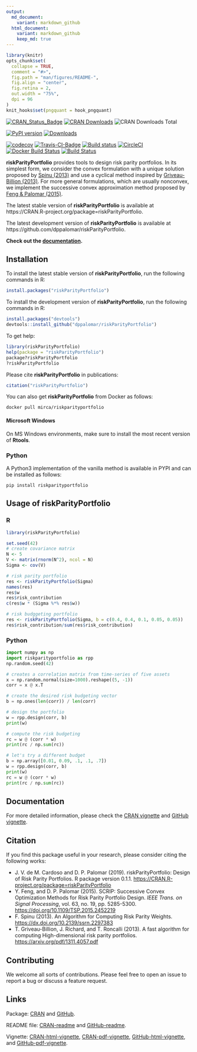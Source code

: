 ```yaml
---
output:
  md_document:
    variant: markdown_github
  html_document:
    variant: markdown_github
    keep_md: true
---
```


<!-- README.md is generated from README.Rmd. Please edit that file -->

```r
library(knitr)
opts_chunk$set(
  collapse = TRUE,
  comment = "#>",
  fig.path = "man/figures/README-",
  fig.align = "center",
  fig.retina = 2,
  out.width = "75%",
  dpi = 96
)
knit_hooks$set(pngquant = hook_pngquant)
```

[![CRAN_Status_Badge](https://www.r-pkg.org/badges/version/riskParityPortfolio)](https://cran.r-project.org/package=riskParityPortfolio)
[![CRAN Downloads](https://cranlogs.r-pkg.org/badges/riskParityPortfolio)](https://cran.r-project.org/package=riskParityPortfolio)
![CRAN Downloads Total](https://cranlogs.r-pkg.org/badges/grand-total/riskParityPortfolio?color=brightgreen)

[![PyPI version](https://badge.fury.io/py/riskparityportfolio.svg)](https://badge.fury.io/py/riskparityportfolio)
[![Downloads](https://pepy.tech/badge/riskparityportfolio)](https://pepy.tech/project/riskparityportfolio)

[![codecov](https://codecov.io/gh/mirca/riskParityPortfolio/branch/master/graph/badge.svg)](https://codecov.io/gh/mirca/riskParityPortfolio)
[![Travis-CI-Badge](https://travis-ci.org/mirca/riskParityPortfolio.svg?branch=master)](https://travis-ci.org/mirca/riskParityPortfolio)
[![Build status](https://ci.appveyor.com/api/projects/status/dqjti1y461u7sjn8/branch/master?svg=true)](https://ci.appveyor.com/project/mirca/riskparityportfolio/branch/master)
[![CircleCI](https://circleci.com/gh/mirca/riskParityPortfolio.svg?style=svg)](https://circleci.com/gh/mirca/riskParityPortfolio)
[![Docker Build Status](https://img.shields.io/docker/build/mirca/riskparityportfolio.svg)](https://hub.docker.com/r/mirca/riskparityportfolio/)
[![Build Status](https://dev.azure.com/jvmirca/riskParityPortfolio/_apis/build/status/mirca.riskParityPortfolio?branchName=master)](https://dev.azure.com/jvmirca/riskParityPortfolio/_build/latest?definitionId=1&branchName=master)

**riskParityPortfolio** provides tools to design risk parity portfolios.
In its simplest form, we consider the convex formulation with a unique solution proposed by
[Spinu (2013)](https://dx.doi.org/10.2139/ssrn.2297383) and use a cyclical method inspired by
[Griveau-Billion (2013)](https://arxiv.org/pdf/1311.4057.pdf). For more general formulations,
which are usually nonconvex, we implement the successive convex approximation
method proposed by [Feng & Palomar (2015)](https://doi.org/10.1109/TSP.2015.2452219).

The latest stable version of **riskParityPortfolio** is available at https://CRAN.R-project.org/package=riskParityPortfolio.

The latest development version of **riskParityPortfolio** is available at https://github.com/dppalomar/riskParityPortfolio.

**Check out the [documentation](https://mirca.github.io/riskParityPortfolio).**

## Installation
To install the latest stable version of **riskParityPortfolio**, run the following commands in R:
```r
install.packages("riskParityPortfolio")
```

To install the development version of **riskParityPortfolio**, run the following commands in R:
```r
install.packages("devtools")
devtools::install_github("dppalomar/riskParityPortfolio")
```

To get help:
```r
library(riskParityPortfolio)
help(package = "riskParityPortfolio")
package?riskParityPortfolio
?riskParityPortfolio
```

Please cite **riskParityPortfolio** in publications:
```r
citation("riskParityPortfolio")
```

You can also get **riskParityPortfolio** from Docker as follows:
```
docker pull mirca/riskparityportfolio
```

#### Microsoft Windows
On MS Windows environments, make sure to install the most recent version of
**Rtools**.

### Python

A Python3 implementation of the vanilla method is available in PYPI and can be installed as follows:
```
pip install riskparityportfolio
```

## Usage of **riskParityPortfolio**

### R

```r
library(riskParityPortfolio)

set.seed(42)
# create covariance matrix
N <- 5
V <- matrix(rnorm(N^2), ncol = N)
Sigma <- cov(V)

# risk parity portfolio
res <- riskParityPortfolio(Sigma)
names(res)
res$w
res$risk_contribution
c(res$w * (Sigma %*% res$w))

# risk budggeting portfolio
res <- riskParityPortfolio(Sigma, b = c(0.4, 0.4, 0.1, 0.05, 0.05))
res$risk_contribution/sum(res$risk_contribution)
```

### Python
```python
import numpy as np
import riskparityportfolio as rpp
np.random.seed(42)

# creates a correlation matrix from time-series of five assets
x = np.random.normal(size=1000).reshape((5, -1))
corr = x @ x.T

# create the desired risk budgeting vector
b = np.ones(len(corr)) / len(corr)

# design the portfolio
w = rpp.design(corr, b)
print(w)

# compute the risk budgeting
rc = w @ (corr * w)
print(rc / np.sum(rc))

# let's try a different budget
b = np.array([0.01, 0.09, .1, .1, .7])
w = rpp.design(corr, b)
print(w)
rc = w @ (corr * w)
print(rc / np.sum(rc))
```


## Documentation
For more detailed information, please check the
[CRAN vignette](https://CRAN.R-project.org/package=riskParityPortfolio/vignettes/RiskParityPortfolio.html) and
[GitHub vignette](https://raw.githack.com/dppalomar/riskParityPortfolio/master/vignettes/RiskParityPortfolio.html).

## Citation
If you find this package useful in your research, please consider citing the following works:

- J. V. de M. Cardoso and D. P. Palomar (2019). riskParityPortfolio:
  Design of Risk Parity Portfolios. R package version 0.1.1.
  <https://CRAN.R-project.org/package=riskParityPortfolio>
- Y. Feng, and D. P. Palomar (2015). SCRIP: Successive Convex Optimization Methods for
  Risk Parity Portfolio Design. _IEEE Trans. on Signal Processing_, vol. 63, no. 19,
  pp. 5285-5300. <https://doi.org/10.1109/TSP.2015.2452219>
- F. Spinu (2013). An Algorithm for Computing Risk Parity Weights.
  <https://dx.doi.org/10.2139/ssrn.2297383>
- T. Griveau-Billion, J. Richard, and T. Roncalli (2013). A fast algorithm for computing High-dimensional risk parity portfolios. <https://arxiv.org/pdf/1311.4057.pdf>


## Contributing

We welcome all sorts of contributions. Please feel free to open an issue
to report a bug or discuss a feature request.

## Links
Package: [CRAN](https://CRAN.R-project.org/package=riskParityPortfolio) and [GitHub](https://github.com/dppalomar/riskParityPortfolio).

README file: [CRAN-readme](https://cran.r-project.org/package=riskParityPortfolio/readme/README.html)
and [GitHub-readme](https://github.com/dppalomar/riskParityPortfolio/blob/master/README.md).

Vignette: [CRAN-html-vignette](https://CRAN.R-project.org/package=riskParityPortfolio/vignettes/RiskParityPortfolio.html),
[CRAN-pdf-vignette](https://CRAN.R-project.org/package=riskParityPortfolio/vignettes/RiskParityPortfolio-pdf.pdf),
[GitHub-html-vignette](https://raw.githack.com/dppalomar/riskParityPortfolio/master/vignettes/RiskParityPortfolio.html), and
[GitHub-pdf-vignette](https://docs.google.com/viewer?url=https://github.com/dppalomar/riskParityPortfolio/raw/master/vignettes/RiskParityPortfolio-pdf.pdf).
